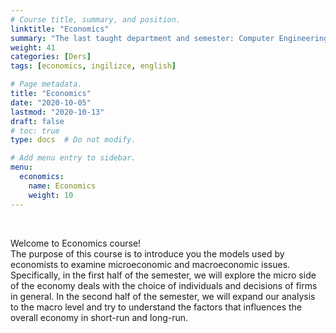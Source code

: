 ```yaml
---
# Course title, summary, and position.
linktitle: "Economics"
summary: "The last taught department and semester: Computer Engineering - Fall 2024 and Electrical-Electronics Engineering - Fall 2024"
weight: 41
categories: [Ders]
tags: [economics, ingilizce, english]

# Page metadata.
title: "Economics"
date: "2020-10-05"
lastmod: "2020-10-13"
draft: false
# toc: true
type: docs  # Do not modify.

# Add menu entry to sidebar.
menu:
  economics:
    name: Economics
    weight: 10
---
```


<br>

Welcome to Economics course!  
The purpose of this course is to introduce you the models used by economists to examine microeconomic and macroeconomic issues. Specifically, in the first half of the semester, we will explore the micro side of the economy deals with the choice of individuals and decisions of firms in general. In the second half of the semester, we will expand our analysis to the macro level and try to understand the factors that influences the overall economy in short-run and long-run.
